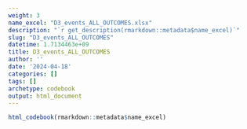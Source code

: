 ```yaml
---
weight: 3
name_excel: "D3_events_ALL_OUTCOMES.xlsx"
description: "`r get_description(rmarkdown::metadata$name_excel)`"
slug: "D3_events_ALL_OUTCOMES"
datetime: 1.7134463e+09
title: D3_events_ALL_OUTCOMES
author: ''
date: '2024-04-18'
categories: []
tags: []
archetype: codebook
output: html_document
---
```


```r
html_codebook(rmarkdown::metadata$name_excel)
```
